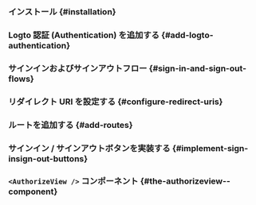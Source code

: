

<GuideTip />

### インストール \{#installation}

<Installation />

### Logto 認証 (Authentication) を追加する \{#add-logto-authentication}

<AddAuthentication />

### サインインおよびサインアウトフロー \{#sign-in-and-sign-out-flows}

<SignInAndSignOutFlows />

### リダイレクト URI を設定する \{#configure-redirect-uris}

<ConfigureRedirectUris />

### ルートを追加する \{#add-routes}

<AddRoutes />

### サインイン / サインアウトボタンを実装する \{#implement-sign-insign-out-buttons}

<ImplementButtons />

### `<AuthorizeView />` コンポーネント \{#the-authorizeview--component}

<AuthorizeViewComponent />

<Checkpoint />
